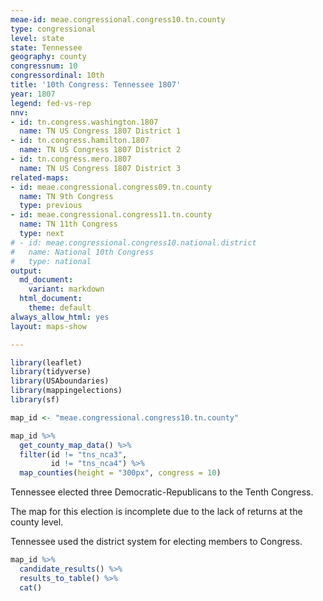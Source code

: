 ```yaml
---
meae-id: meae.congressional.congress10.tn.county
type: congressional
level: state
state: Tennessee
geography: county
congressnum: 10
congressordinal: 10th
title: '10th Congress: Tennessee 1807'
year: 1807
legend: fed-vs-rep
nnv:
- id: tn.congress.washington.1807
  name: TN US Congress 1807 District 1
- id: tn.congress.hamilton.1807
  name: TN US Congress 1807 District 2
- id: tn.congress.mero.1807
  name: TN US Congress 1807 District 3
related-maps:
- id: meae.congressional.congress09.tn.county
  name: TN 9th Congress
  type: previous
- id: meae.congressional.congress11.tn.county
  name: TN 11th Congress
  type: next
# - id: meae.congressional.congress10.national.district
#   name: National 10th Congress
#   type: national
output:
  md_document:
    variant: markdown
  html_document:
    theme: default
always_allow_html: yes
layout: maps-show

---
```


```r
library(leaflet)
library(tidyverse)
library(USAboundaries)
library(mappingelections)
library(sf)

map_id <- "meae.congressional.congress10.tn.county"
```

<div class="map">

```r
map_id %>%
  get_county_map_data() %>% 
  filter(id != "tns_nca3",
         id != "tns_nca4") %>% 
  map_counties(height = "300px", congress = 10)
```

</div>

Tennessee elected three Democratic-Republicans to the Tenth Congress.

The map for this election is incomplete due to the lack of returns at the county level.

Tennessee used the district system for electing members to Congress. 

<div class="results-table">

```r
map_id %>%
  candidate_results() %>%
  results_to_table() %>%
  cat()
```

</div>
